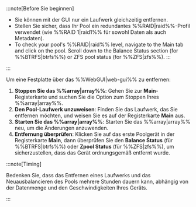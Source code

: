:::note[Before Sie beginnen]

- Sie können mit der GUI nur ein Laufwerk gleichzeitig entfernen.
- Stellen Sie sicher, dass Ihr Pool ein redundantes %%RAID|raid%%-Profil verwendet (wie %%RAID 1|raid1%% für sowohl Daten als auch Metadaten).
- To check your pool's %%RAID|raid%% level, navigate to the Main tab and click on the pool. Scroll down to the Balance Status section (for %%BTRFS|btrfs%%) or ZFS pool status (for %%ZFS|zfs%%).
  :::

:::

Um eine Festplatte über das %%WebGUI|web-gui%% zu entfernen:

1. **Stoppen Sie das %%array|array%%**: Gehen Sie zur **Main**-Registerkarte und suchen Sie die Option zum Stoppen Ihres %%array|array%%.
2. **Den Pool-Laufwerk unzuweisen**: Finden Sie das Laufwerk, das Sie entfernen möchten, und weisen Sie es auf der Registerkarte **Main** aus.
3. **Starten Sie das %%array|array%%**: Starten Sie das %%array|array%% neu, um die Änderungen anzuwenden.
4. **Entfernung überprüfen**: Klicken Sie auf das erste Poolgerät in der Registerkarte **Main**, dann überprüfen Sie den **Balance Status** (für %%BTRFS|btrfs%%) oder **Zpool Status** (für %%ZFS|zfs%%), um sicherzustellen, dass das Gerät ordnungsgemäß entfernt wurde.

:::note\[Timing]

Bedenken Sie, dass das Entfernen eines Laufwerks und das Neuausbalancieren des Pools mehrere Stunden dauern kann, abhängig von der Datenmenge und den Geschwindigkeiten Ihres Geräts.

:::
